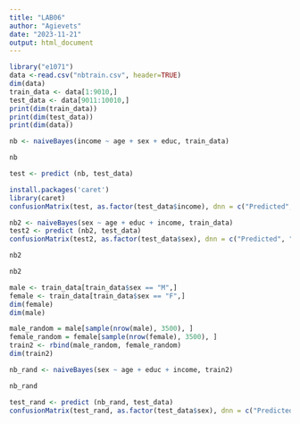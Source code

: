 ```yaml
---
title: "LAB06"
author: "Agievets"
date: "2023-11-21"
output: html_document
---
```


```r
library("e1071")
data <-read.csv("nbtrain.csv", header=TRUE)
dim(data)
train_data <- data[1:9010,]
test_data <- data[9011:10010,]
print(dim(train_data))
print(dim(test_data))
print(dim(data))
```
```r
nb <- naiveBayes(income ~ age + sex + educ, train_data)
```
```r
nb
```
```r
test <- predict (nb, test_data)
```
```r
install.packages('caret')
library(caret)
confusionMatrix(test, as.factor(test_data$income), dnn = c("Predicted", "Actual"))
```
```r
nb2 <- naiveBayes(sex ~ age + educ + income, train_data)
test2 <- predict (nb2, test_data)
confusionMatrix(test2, as.factor(test_data$sex), dnn = c("Predicted", "Actual"))
```
```r
nb2
```
```r
nb2
```
```r
male <- train_data[train_data$sex == "M",]
female <- train_data[train_data$sex == "F",]
dim(female)
dim(male)
```
```r
male_random = male[sample(nrow(male), 3500), ]
female_random = female[sample(nrow(female), 3500), ]
train2 <- rbind(male_random, female_random)
dim(train2)
```
```r
nb_rand <- naiveBayes(sex ~ age + educ + income, train2)
```
```r
nb_rand
```
```r
test_rand <- predict (nb_rand, test_data)
confusionMatrix(test_rand, as.factor(test_data$sex), dnn = c("Predicted", "Actual"))
```
